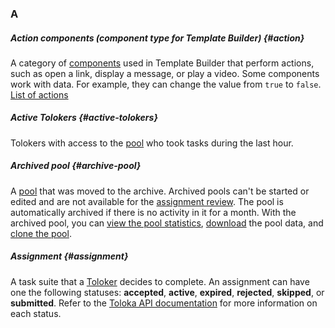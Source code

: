 ### A

##### Action components (component type for Template Builder) {#action}

A category of [components](#component) used in Template Builder that perform actions, such as open a link, display a message, or play a video. Some components work with data. For example, they can change the value from `true` to `false`. [List of actions](/docs/template-builder/reference/actions)

##### Active Tolokers {#active-tolokers}

Tolokers with access to the [pool](#pool) who took tasks during the last hour.

##### Archived pool {#archive-pool}

A [pool](#pool) that was moved to the archive. Archived pools can't be started or edited and are not available for the [assignment review](#assignment-review). The pool is automatically archived if there is no activity in it for a month. With the archived pool, you can [view the pool statistics](/docs/guide/pool_statistic-pool), [download](/docs/guide/result-of-eval) the pool data, and [clone the pool](/docs/guide/pool-main#clone).

##### Assignment {#assignment}

A task suite that a [Toloker](#toloker) decides to complete. An assignment can have one the following statuses: **accepted**, **active**, **expired**, **rejected**, **skipped**, or **submitted**. Refer to the [Toloka API documentation](/docs/api/result#query-params) for more information on each status.
